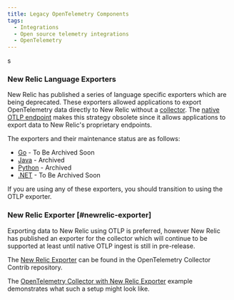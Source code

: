 ```yaml
---
title: Legacy OpenTelemetry Components
tags:
  - Integrations
  - Open source telemetry integrations
  - OpenTelemetry
---
```

s
### New Relic Language Exporters

New Relic has published a series of language specific exporters which are being deprecated. These exporters allowed applications to export OpenTelemetry data directly to New Relic without a [collector](#collector). The [native OTLP endpoint](#native-otlp) makes this strategy obsolete since it allows applications to export data to New Relic's proprietary endpoints.

The exporters and their maintenance status are as follows:

- [Go](https://github.com/newrelic/opentelemetry-exporter-go) - To Be Archived Soon
- [Java](https://github.com/newrelic/opentelemetry-exporter-java) - Archived
- [Python](https://github.com/newrelic/opentelemetry-exporter-python) - Archived
- [.NET](https://github.com/newrelic/newrelic-telemetry-sdk-dotnet/tree/main/src/NewRelic.OpenTelemetry) - To Be Archived Soon

If you are using any of these exporters, you should transition to using the OTLP exporter.

### New Relic Exporter [#newrelic-exporter]

Exporting data to New Relic using OTLP is preferred, however New Relic has published an exporter for the collector which will continue to be supported at least until native OTLP ingest is still in pre-release.

The [New Relic Exporter](https://github.com/open-telemetry/opentelemetry-collector-contrib/tree/main/exporter/newrelicexporter) can be found in the OpenTelemetry Collector Contrib repository.

The [OpenTelemetry Collector with New Relic Exporter](https://github.com/newrelic/newrelic-opentelemetry-examples/tree/main/collector/nr-exporter-docker) example demonstrates what such a setup might look like.
